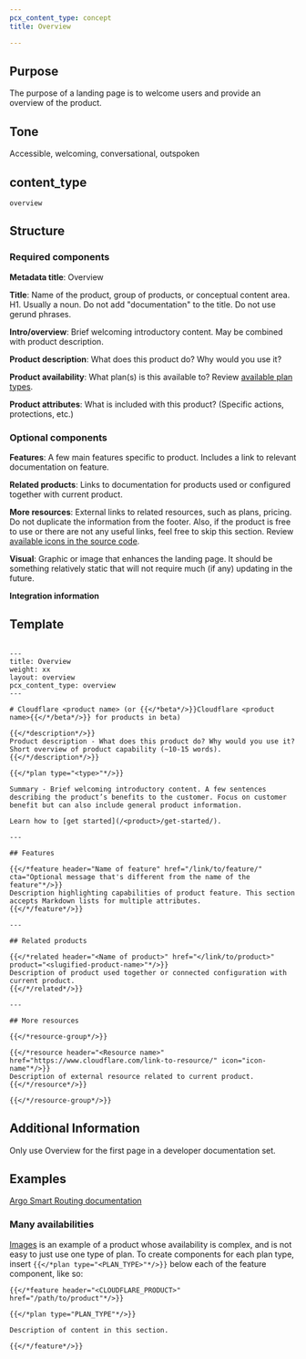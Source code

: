 ```yaml
---
pcx_content_type: concept
title: Overview

---
```


## Purpose

The purpose of a landing page is to welcome users and provide an overview of the product.

## Tone

Accessible, welcoming, conversational, outspoken

## content\_type

`overview`

## Structure

### Required components

**Metadata title**: Overview

**Title**: Name of the product, group of products, or conceptual content area. H1. Usually a noun. Do not add "documentation" to the title. Do not use gerund phrases.

**Intro/overview**: Brief welcoming introductory content. May be combined with product description.

**Product description**: What does this product do? Why would you use it?

**Product availability**: What plan(s) is this available to? Review [available plan types](https://github.com/cloudflare/cloudflare-docs/blob/production/layouts/shortcodes/plan.html#L1).

**Product attributes**: What is included with this product? (Specific actions, protections, etc.)

### Optional components

**Features**: A few main features specific to product. Includes a link to relevant documentation on feature.

**Related products**: Links to documentation for products used or configured together with current product.

**More resources**: External links to related resources, such as plans, pricing. Do not duplicate the information from the footer. Also, if the product is free to use or there are not any useful links, feel free to skip this section. Review [available icons in the source code](https://github.com/cloudflare/cloudflare-docs/tree/production/static/icons/resources).

**Visual**: Graphic or image that enhances the landing page. It should be something relatively static that will not require much (if any) updating in the future.

**Integration information**

## Template

```

---
title: Overview
weight: xx
layout: overview
pcx_content_type: overview
---

# Cloudflare <product name> (or {{</*beta*/>}}Cloudflare <product name>{{</*/beta*/>}} for products in beta)

{{</*description*/>}}
Product description - What does this product do? Why would you use it? Short overview of product capability (~10-15 words).
{{</*/description*/>}}

{{</*plan type="<type>"*/>}}

Summary - Brief welcoming introductory content. A few sentences describing the product’s benefits to the customer. Focus on customer benefit but can also include general product information.

Learn how to [get started](/<product>/get-started/).

---

## Features

{{</*feature header="Name of feature" href="/link/to/feature/" cta="Optional message that's different from the name of the feature"*/>}}
Description highlighting capabilities of product feature. This section accepts Markdown lists for multiple attributes.
{{</*/feature*/>}}

---

## Related products

{{</*related header="<Name of product>" href="</link/to/product>" product="<slugified-product-name>"*/>}}
Description of product used together or connected configuration with current product.
{{</*/related*/>}}

---

## More resources

{{</*resource-group*/>}}

{{</*resource header="<Resource name>" href="https://www.cloudflare.com/link-to-resource/" icon="icon-name"*/>}}
Description of external resource related to current product.
{{</*/resource*/>}}

{{</*/resource-group*/>}}

```

## Additional Information

Only use Overview for the first page in a developer documentation set.

## Examples

[Argo Smart Routing documentation](/argo-smart-routing/)

### Many availabilities

[Images](/images/) is an example of a product whose availability is complex, and is not easy to just use one type of plan. To create components for each plan type, insert `{{</*plan type="<PLAN_TYPE>"*/>}}` below each of the feature component, like so:

```
{{</*feature header="<CLOUDFLARE_PRODUCT>" href="/path/to/product"*/>}}

{{</*plan type="PLAN_TYPE"*/>}}

Description of content in this section.

{{</*/feature*/>}}
```
